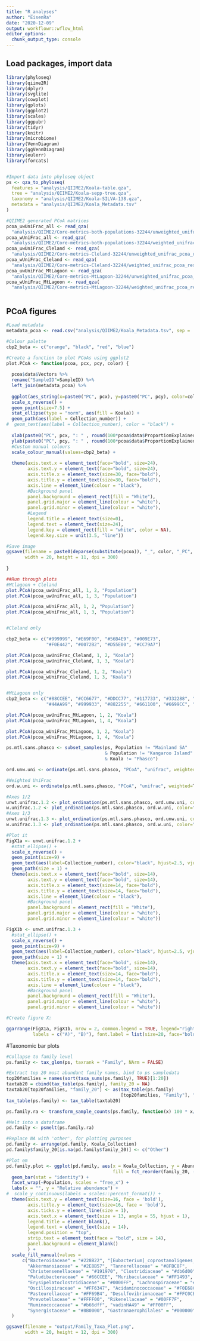 ---
title: "R_analyses"
author: "EisenRa"
date: "2020-12-09"
output: workflowr::wflow_html
editor_options:
  chunk_output_type: console
---

## Load packages, import data

```{r}
library(phyloseq)
library(qiime2R)
library(dplyr)
library(svglite)
library(cowplot)
library(gplots)
library(ggplot2)
library(scales)
library(ggpubr)
library(tidyr)
library(knitr)
library(microbiome)
library(VennDiagram)
library(ggVennDiagram)
library(eulerr)
library(forcats)


#Import data into phyloseq object
ps <- qza_to_phyloseq(
  features = "analysis/QIIME2/Koala-table.qza",
  tree = "analysis/QIIME2/Koala-sepp-tree.qza",
  taxonomy = "analysis/QIIME2/Koala-SILVA-138.qza",
  metadata = "analysis/QIIME2/Koala_Metadata.tsv"
)

#QIIME2 generated PCoA matrices
pcoa_uwUniFrac_all <- read_qza(
  "analysis/QIIME2/Core-metrics-both-populations-32244/unweighted_unifrac_pcoa_results.qza")
pcoa_wUniFrac_all <- read_qza(
  "analysis/QIIME2/Core-metrics-both-populations-32244/weighted_unifrac_pcoa_results.qza")
pcoa_uwUniFrac_Cleland <- read_qza(
  "analysis/QIIME2/Core-metrics-Cleland-32244/unweighted_unifrac_pcoa_results.qza")
pcoa_wUniFrac_Cleland <- read_qza(
  "analysis/QIIME2/Core-metrics-Cleland-32244/weighted_unifrac_pcoa_results.qza")
pcoa_uwUniFrac_MtLagoon <- read_qza(
  "analysis/QIIME2/Core-metrics-MtLagoon-32244/unweighted_unifrac_pcoa_results.qza")
pcoa_wUniFrac_MtLagoon <- read_qza(
  "analysis/QIIME2/Core-metrics-MtLagoon-32244/weighted_unifrac_pcoa_results.qza")



```

## PCoA figures

```{r}

#Load metadata
metadata_pcoa <- read.csv("analysis/QIIME2/Koala_Metadata.tsv", sep = '\t')

#Colour palette
cbp2_beta <- c("orange", "black", "red", "blue")

#Create a function to plot PCoAs using ggplot2
plot.PCoA <- function(pcoa, pcx, pcy, color) {
  
  pcoa$data$Vectors %>%
  rename("SampleID"=SampleID) %>%
  left_join(metadata_pcoa) %>%
  
  ggplot(aes_string(x=paste0("PC", pcx), y=paste0("PC", pcy), color=color)) +
  scale_x_reverse() +
  geom_point(size=7.5) +
  stat_ellipse(type = "norm", aes(fill = Koala)) +
  geom_path(aes(label = Collection_number)) +
#  geom_text(aes(label = Collection_number), color = "black") +
    
  xlab(paste0("PC", pcx, ": " , round(100*pcoa$data$ProportionExplained[pcx]), "%")) +
  ylab(paste0("PC", pcy, ": " , round(100*pcoa$data$ProportionExplained[pcy]), "%")) +
  #Custom manual colours
  scale_colour_manual(values=cbp2_beta) +
  
  theme(axis.text.x = element_text(face="bold", size=24), 
        axis.text.y = element_text(face="bold", size=24),
        axis.title.x = element_text(size=30, face="bold"),
        axis.title.y = element_text(size=30, face="bold"),
        axis.line = element_line(colour = "black"),
        #Background panel
        panel.background = element_rect(fill = "White"),
        panel.grid.major = element_line(colour = "white"), 
        panel.grid.minor = element_line(colour = "white"),
        #Legend
        legend.title = element_text(size=0),
        legend.text = element_text(size=24),
        legend.key = element_rect(fill = "white", color = NA),
        legend.key.size = unit(3.5, "line"))

#Save image
ggsave(filename = paste0(deparse(substitute(pcoa)), "_", color, "_PC", pcx, "-", pcy, ".png"), 
       width = 20, height = 11, dpi = 300)
  
}

##Run through plots
#Mtlagoon + Cleland
plot.PCoA(pcoa_uwUniFrac_all, 1, 2, "Population")
plot.PCoA(pcoa_uwUniFrac_all, 1, 3, "Population")

plot.PCoA(pcoa_wUniFrac_all, 1, 2, "Population")
plot.PCoA(pcoa_wUniFrac_all, 1, 3, "Population")


#Cleland only

cbp2_beta <- c("#999999", "#E69F00", "#56B4E9", "#009E73", 
               "#F0E442", "#0072B2", "#D55E00", "#CC79A7")

plot.PCoA(pcoa_uwUniFrac_Cleland, 1, 2, "Koala")
plot.PCoA(pcoa_uwUniFrac_Cleland, 1, 3, "Koala")

plot.PCoA(pcoa_wUniFrac_Cleland, 1, 2, "Koala")
plot.PCoA(pcoa_wUniFrac_Cleland, 1, 3, "Koala")


#MtLagoon only
cbp2_beta <- c("#88CCEE", "#CC6677", "#DDCC77", "#117733", "#332288", "#AA4499", 
               "#44AA99", "#999933", "#882255", "#661100", "#6699CC", "#888888")

plot.PCoA(pcoa_uwUniFrac_MtLagoon, 1, 2, "Koala")
plot.PCoA(pcoa_uwUniFrac_MtLagoon, 1, 4, "Koala")

plot.PCoA(pcoa_wUniFrac_MtLagoon, 1, 2, "Koala")
plot.PCoA(pcoa_wUniFrac_MtLagoon, 1, 4, "Koala")

```


```{r}

ps.mtl.sans.phasco <- subset_samples(ps, Population != "Mainland SA" 
                                     & Population != "Kangaroo Island"
                                     & Koala != "Phasco")

ord.unw.uni <- ordinate(ps.mtl.sans.phasco, "PCoA", "unifrac", weighted=F)

#Weighted UniFrac
ord.w.uni <- ordinate(ps.mtl.sans.phasco, "PCoA", "unifrac", weighted=T)

#Axes 1/2
unwt.unifrac.1.2 <- plot_ordination(ps.mtl.sans.phasco, ord.unw.uni, color="Koala", axes = c(1, 2))
w.unifrac.1.2 <- plot_ordination(ps.mtl.sans.phasco, ord.w.uni, color="Koala", axes = c(1, 2))
#Axes 1/3
unwt.unifrac.1.3 <- plot_ordination(ps.mtl.sans.phasco, ord.unw.uni, color="Koala", axes = c(1, 3)) 
w.unifrac.1.3 <- plot_ordination(ps.mtl.sans.phasco, ord.w.uni, color="Koala", axes = c(1, 3))

#Plot it
FigX1a <- unwt.unifrac.1.2 +
  #stat_ellipse() +
  scale_x_reverse() +
  geom_point(size=9) +
  geom_text(aes(label=Collection_number), color="black", hjust=2.5, vjust=-1) +
  geom_path(size = 1) +
  theme(axis.text.x = element_text(face="bold", size=14), 
        axis.text.y = element_text(face="bold", size=14),
        axis.title.x = element_text(size=14, face="bold"),
        axis.title.y = element_text(size=14, face="bold"),
        axis.line = element_line(colour = "black"),
        #Background panel
        panel.background = element_rect(fill = "White"),
        panel.grid.major = element_line(colour = "white"), 
        panel.grid.minor = element_line(colour = "white"))

FigX1b <- unwt.unifrac.1.3 +
  #stat_ellipse() +
  scale_x_reverse() +
  geom_point(size=9) +
  geom_text(aes(label=Collection_number), color="black", hjust=2.5, vjust=-1) +
  geom_path(size = 1) +
  theme(axis.text.x = element_text(face="bold", size=14), 
        axis.text.y = element_text(face="bold", size=14),
        axis.title.x = element_text(size=14, face="bold"),
        axis.title.y = element_text(size=14, face="bold"),
        axis.line = element_line(colour = "black"),
        #Background panel
        panel.background = element_rect(fill = "White"),
        panel.grid.major = element_line(colour = "white"), 
        panel.grid.minor = element_line(colour = "white"))

#Create figure X:

ggarrange(FigX1a, FigX1b, nrow = 2, common.legend = TRUE, legend="right", 
          labels = c("A)", "B)"), font.label = list(size=20, face="bold", color="black"))

```

#Taxonomic bar plots
```{r}

#Collapse to family level
ps.family <- tax_glom(ps, taxrank = "Family", NArm = FALSE)

#Extract top 20 most abundant family names, bind to ps sampledata
top20families = names(sort(taxa_sums(ps.family), TRUE)[1:20])
taxtab20 = cbind(tax_table(ps.family), family_20 = NA)
taxtab20[top20families, "family_20"] <- as(tax_table(ps.family)
                                           [top20families, "Family"], "character")
tax_table(ps.family) <- tax_table(taxtab20)

ps.family.ra <- transform_sample_counts(ps.family, function(x) 100 * x/sum(x))

#Melt into a dataframe
pd.family <- psmelt(ps.family.ra)

#Replace NA with 'other', for plotting purposes
pd.family <- arrange(pd.family, Koala_Collection)
pd.family$family_20[is.na(pd.family$family_20)] <- c("Other")

#Plot em
pd.family.plot <- ggplot(pd.family, aes(x = Koala_Collection, y = Abundance,
                                        fill = fct_reorder(family_20, -Abundance))) +
  geom_bar(stat = "identity") +
  facet_wrap(~Population, scales = "free_x") +
  labs(x = "", y = "Relative abundance") +
#  scale_y_continuous(labels = scales::percent_format()) +
  theme(axis.text.y = element_text(size=16, face = 'bold'),
        axis.title.y = element_text(size=16, face = 'bold'),
        axis.ticks.y = element_line(size = 1),
        axis.text.x = element_text(size = 13, angle = 55, hjust = 1),
        legend.title = element_blank(),
        legend.text = element_text(size = 14),
        legend.position = "top",
        strip.text = element_text(face = "bold", size = 14),
        panel.background = element_blank()
        ) +
  scale_fill_manual(values = 
      c("Bacteroidaceae" = "#228B22", "[Eubacterium]_coprostanoligenes_group" = "#3CB371",
        "Akkermansiaceae" = "#2E8B57", "Tannerellaceae" = "#8FBC8F",
        "Christensenellaceae" = "#191970", "Clostridiaceae" = "#db6d00",
        "Paludibacteraceae" = "#66CCEE", "Muribaculaceae" = "#FF1493",
        "Erysipelatoclostridiaceae" = "#0000FF", "Lachnospiraceae" = "#B8860B",
        "Oscillospiraceae" = "#FF6347", "Acidaminococcaceae" = "#F0E68C",
        "Pasteurellaceae" = "#FF69B4", "Desulfovibrionaceae" = "#FFC0CB",
        "Prevotellaceae" = "#FFFF00", "Rikenellaceae" = "#00FF7F",
        "Ruminococcaceae" = "#b66dff", "vadinHA49" = "#FF00FF",
        "Synergistaceae" = "#8B0000", "Gastranaerophilales" = "#000000", "Other" = "#808080")
  )

ggsave(filename = "output/Family_Taxa_Plot.png", 
       width = 20, height = 12, dpi = 300)


```





